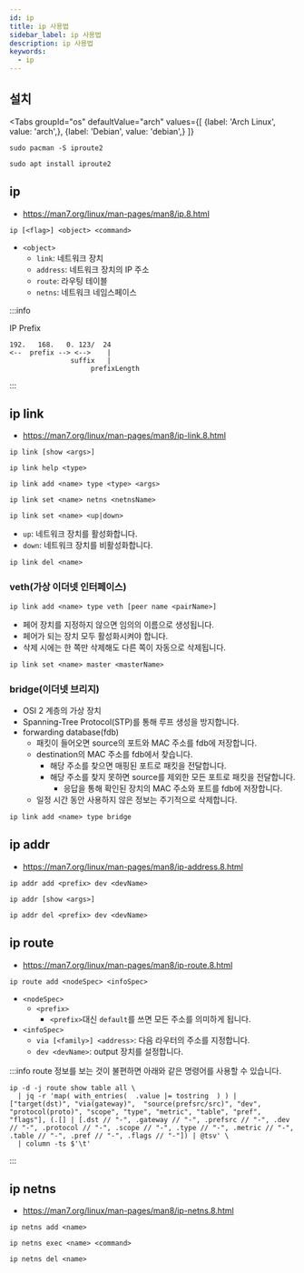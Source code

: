 ```yaml
---
id: ip
title: ip 사용법
sidebar_label: ip 사용법
description: ip 사용법
keywords:
  - ip
---
```



## 설치

<Tabs
    groupId="os"
    defaultValue="arch"
    values={[
        {label: 'Arch Linux', value: 'arch',},
        {label: 'Debian', value: 'debian',}
    ]}
>

<TabItem value="arch">

```shell
sudo pacman -S iproute2
```

</TabItem>

<TabItem value="debian">

```shell
sudo apt install iproute2
```

</TabItem>

</Tabs>

## ip

- https://man7.org/linux/man-pages/man8/ip.8.html

```shell
ip [<flag>] <object> <command>
```

- `<object>`
  - `link`: 네트워크 장치
  - `address`: 네트워크 장치의 IP 주소
  - `route`: 라우팅 테이블
  - `netns`: 네트워크 네임스페이스

:::info

IP Prefix

```shell
192.   168.   0. 123/  24
<--  prefix --> <-->    |
               suffix   |
                    prefixLength
```

:::

## ip link

- https://man7.org/linux/man-pages/man8/ip-link.8.html

```shell
ip link [show <args>]
```

```shell
ip link help <type>
```

```shell
ip link add <name> type <type> <args>
```

```shell
ip link set <name> netns <netnsName>
```

```shell
ip link set <name> <up|down>
```

- `up`: 네트워크 장치를 활성화합니다.
- `down`: 네트워크 장치를 비활성화합니다.

```shell
ip link del <name>
```

### veth(가상 이더넷 인터페이스)

```shell
ip link add <name> type veth [peer name <pairName>]
```

- 페어 장치를 지정하지 않으면 임의의 이름으로 생성됩니다.
- 페어가 되는 장치 모두 활성화시켜야 합니다.
- 삭제 시에는 한 쪽만 삭제해도 다른 쪽이 자동으로 삭제됩니다.

```shell
ip link set <name> master <masterName>
```

### bridge(이더넷 브리지)

- OSI 2 계층의 가상 장치
- Spanning-Tree Protocol(STP)를 통해 루프 생성을 방지합니다.
- forwarding database(fdb)
  - 패킷이 들어오면 source의 포트와 MAC 주소를 fdb에 저장합니다.
  - destination의 MAC 주소를 fdb에서 찾습니다.
    - 해당 주소를 찾으면 매핑된 포트로 패킷을 전달합니다.
    - 해당 주소를 찾지 못하면 source를 제외한 모든 포트로 패킷을 전달합니다.
      - 응답을 통해 확인된 장치의 MAC 주소와 포트를 fdb에 저장합니다.
  - 일정 시간 동안 사용하지 않은 정보는 주기적으로 삭제합니다.

```shell
ip link add <name> type bridge
```

## ip addr

- https://man7.org/linux/man-pages/man8/ip-address.8.html

```shell
ip addr add <prefix> dev <devName>
```

```shell
ip addr [show <args>]
```

```shell
ip addr del <prefix> dev <devName>
```

## ip route

- https://man7.org/linux/man-pages/man8/ip-route.8.html

```shell
ip route add <nodeSpec> <infoSpec>
```

- `<nodeSpec>`
  - `<prefix>`
    - `<prefix>`대신 `default`를 쓰면 모든 주소를 의미하게 됩니다.
- `<infoSpec>`
  - `via [<family>] <address>`: 다음 라우터의 주소를 지정합니다.
  - `dev <devName>`: output 장치를 설정합니다.

:::info
route 정보를 보는 것이 불편하면 아래와 같은 명령어를 사용할 수 있습니다.

```shell
ip -d -j route show table all \
  | jq -r 'map( with_entries(  .value |= tostring  ) ) | ["target(dst)", "via(gateway)",  "source(prefsrc/src)", "dev", "protocol(proto)", "scope", "type", "metric", "table", "pref", "flags"], (.[] | [.dst // "-", .gateway // "-", .prefsrc // "-", .dev // "-", .protocol // "-", .scope // "-", .type // "-", .metric // "-", .table // "-", .pref // "-", .flags // "-"]) | @tsv' \
  | column -ts $'\t'
```

:::

## ip netns

- https://man7.org/linux/man-pages/man8/ip-netns.8.html

```shell
ip netns add <name>
```

```shell
ip netns exec <name> <command>
```

```shell
ip netns del <name>
```
